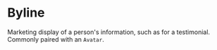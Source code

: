 
<Meta title="Labs/Brand/Molecules/Byline" component={Byline} />

# Byline

<StoryStatus status="ready" />

Marketing display of a person's information, such as for a testimonial.
Commonly paired with an `Avatar`.

<Preview withSource="open">
  <Story name="Byline">
    <Byline
      firstName={text('First Name', 'Bill')}
      lastName={text('Last Name', 'Murray')}
      occupation={text('Occupation', 'Ghostbuster @ Ghostcademy')}
      location={text('Location', 'New York, NY', '')}
    />
  </Story>
</Preview>

<Props story="Byline" of={Byline} />
